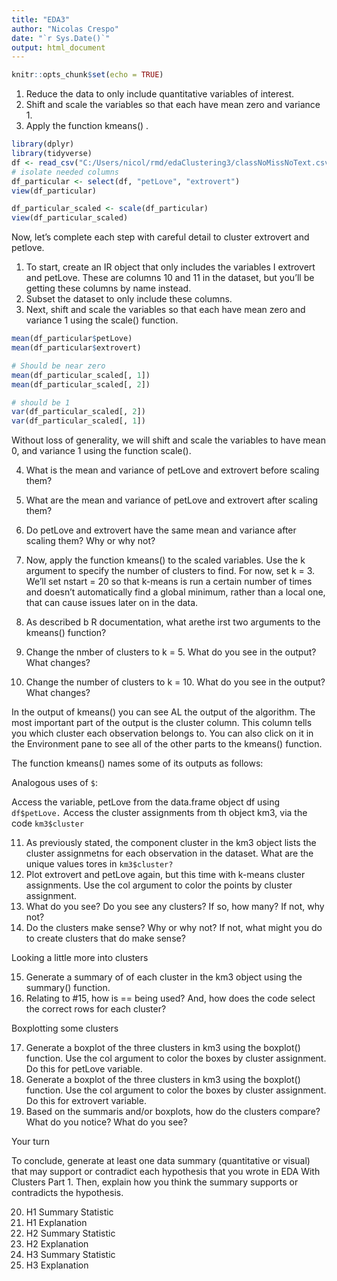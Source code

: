 ```yaml
---
title: "EDA3"
author: "Nicolas Crespo"
date: "`r Sys.Date()`"
output: html_document
---
```


```r
knitr::opts_chunk$set(echo = TRUE)
```

1. Reduce the data to only include quantitative variables of interest.
2. Shift and scale the variables so that each have mean zero and variance 1.
3. Apply the function kmeans() .

```r
library(dplyr)
library(tidyverse)
df <- read_csv("C:/Users/nicol/rmd/edaClustering3/classNoMissNoText.csv")
# isolate needed columns
df_particular <- select(df, "petLove", "extrovert")
view(df_particular)
```

```r
df_particular_scaled <- scale(df_particular)
view(df_particular_scaled)
```

Now, let’s complete each step with careful detail to cluster extrovert and petlove.

1. To start, create an IR object that only includes the variables I extrovert and petLove. These are columns 10 and 11 in the dataset, but you'll be getting these columns by name instead.
2. Subset the dataset to only include these columns.
3. Next, shift and scale the variables so that each have mean zero and variance 1 using the scale() function.

```r
mean(df_particular$petLove)
mean(df_particular$extrovert)

# Should be near zero
mean(df_particular_scaled[, 1])
mean(df_particular_scaled[, 2])

# should be 1
var(df_particular_scaled[, 2])
var(df_particular_scaled[, 1])
```


Without loss of generality, we will shift and scale the variables to have mean 0, and variance 1 using the function scale().

4. What is the mean and variance of petLove and extrovert before scaling them?

5. What are the mean and variance of petLove and extrovert after scaling them?

6. Do petLove and extrovert have the same mean and variance after scaling them? Why or why not?

7. Now, apply the function kmeans() to the scaled variables. Use the k argument to specify the number of clusters to find. For now, set k = 3. We’ll set nstart = 20 so that k-means is run a certain number of times and doesn’t automatically find a global minimum, rather than a local one, that can cause issues later on in the data.

8. As described b R documentation, what arethe irst two arguments to the kmeans() function?

9. Change the nmber of clusters to k = 5. What do you see in the output? What changes?

10. Change the number of clusters to k = 10. What do you see in the output? What changes?





In the output of kmeans() you can see AL the output of the algorithm. The most important part of the output is the cluster column. This column tells you which cluster each observation belongs to. You can also click on it in the Environment pane to see all of the other parts to the kmeans() function.

The function kmeans() names some of its outputs as follows:

Analogous uses of `$`:

Access the variable, petLove from the data.frame object df using `df$petLove.`
Access the cluster assignments from th object km3, via the code `km3$cluster`

11. As previously stated, the component cluster in the km3 object lists the cluster assignmetns for each observation in the dataset. What are the unique values tores in `km3$cluster?`
12. Plot extrovert and petLove again, but this time with k-means cluster assignments. Use the col argument to color the points by cluster assignment.
13. What do you see? Do you see any clusters? If so, how many? If not, why not?
14. Do the clusters make sense? Why or why not? If not, what might you do to create clusters that do make sense?

Looking a little more into clusters

15. Generate a summary of of each cluster in the km3 object using the summary() function.
16. Relating to #15, how is == being used? And, how does the code select the correct rows for each cluster?






Boxplotting some clusters

17. Generate a boxplot of the three clusters in km3 using the boxplot() function. Use the col argument to color the boxes by cluster assignment. Do this for petLove variable.
18. Generate a boxplot of the three clusters in km3 using the boxplot() function. Use the col argument to color the boxes by cluster assignment. Do this for extrovert variable.
19. Based on the summaris and/or boxplots, how do the clusters compare? What do you notice? What do you see?




Your turn

To conclude, generate at least one data summary (quantitative or visual) that may support or contradict each hypothesis that you wrote in EDA With Clusters Part 1. Then, explain how you think the summary supports or contradicts the hypothesis.

20. H1 Summary Statistic
21. H1 Explanation
22. H2 Summary Statistic
23. H2 Explanation
24. H3 Summary Statistic
25. H3 Explanation
